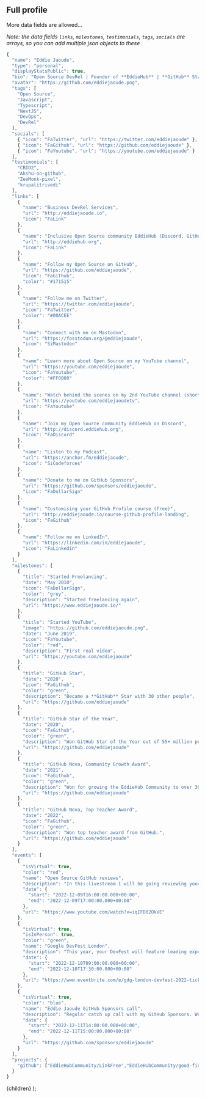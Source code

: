 
## Full profile

More data fields are allowed...

_Note: the data fields `links`, `milestones`, `testimonials`, `tags`, `socials` are arrays, so you can add multiple json objects to these_

```js
{
  "name": "Eddie Jaoude",
  "type": "personal",
  "displayStatsPublic": true,
  "bio": "Open Source DevRel | Founder of **EddieHub** | **GitHub** Star",
  "avatar": "https://github.com/eddiejaoude.png",
  "tags": [
    "Open Source",
    "Javascript",
    "Typescript",
    "NextJS",
    "DevOps",
    "DevRel"
  ],
  "socials": [
    { "icon": "FaTwitter", "url": "https://twitter.com/eddiejaoude" },
    { "icon": "FaGithub", "url": "https://github.com/eddiejaoude" },
    { "icon": "FaYoutube", "url": "https://youtube.com/eddiejaoude" }
  ],
  "testimonials": [
    "CBID2",
    "Akshu-on-github",
    "ZeeMonk-pixel",
    "krupalitrivedi"
  ],
  "links": [
    {
      "name": "Business DevRel Services",
      "url": "http://eddiejaoude.io",
      "icon": "FaLink"
    },
    {
      "name": "Inclusive Open Source community EddieHub (Discord, GitHub Org ...)",
      "url": "http://eddiehub.org",
      "icon": "FaLink"
    },
    {
      "name": "Follow my Open Source on GitHub",
      "url": "https://github.com/eddiejaoude",
      "icon": "FaGithub",
      "color": "#171515"
    },
    {
      "name": "Follow me on Twitter",
      "url": "https://twitter.com/eddiejaoude",
      "icon": "FaTwitter",
      "color": "#00ACEE"
    },
    {
      "name": "Connect with me on Mastodon",
      "url": "https://fosstodon.org/@eddiejaoude",
      "icon": "SiMastodon"
    },
    {
      "name": "Learn more about Open Source on my YouTube channel",
      "url": "https://youtube.com/eddiejaoude",
      "icon": "FaYoutube",
      "color": "#FF0000"
    },
    {
      "name": "Watch behind the scenes on my 2nd YouTube channel (shorts)",
      "url": "https://youtube.com/eddiejaoudetv",
      "icon": "FaYoutube"
    },
    {
      "name": "Join my Open Source community EddieHub on Discord",
      "url": "http://discord.eddiehub.org",
      "icon": "FaDiscord"
    },
    {
      "name": "Listen to my Podcast",
      "url": "https://anchor.fm/eddiejaoude",
      "icon": "SiCodeforces"
    },
    {
      "name": "Donate to me on GitHub Sponsors",
      "url": "https://github.com/sponsors/eddiejaoude",
      "icon": "FaDollarSign"
    },
    {
      "name": "Customising your GitHub Profile course (free)",
      "url": "http://eddiejaoude.io/course-github-profile-landing",
      "icon": "FaGithub"
    },
    {
      "name": "Follow me on LinkedIn",
      "url": "https://linkedin.com/in/eddiejaoude",
      "icon": "FaLinkedin"
    }
  ],
  "milestones": [
    {
      "title": "Started Freelancing",
      "date": "May 2010",
      "icon": "FaDollarSign",
      "color": "grey",
      "description": "Started freelancing again",
      "url": "https://www.eddiejaoude.io/"
    },
    {
      "title": "Started YouTube",
      "image": "https://github.com/eddiejaoude.png",
      "date": "June 2019",
      "icon": "FaYoutube",
      "color": "red",
      "description": "First real video",
      "url": "https://youtube.com/eddiejaoude"
    },
    {
      "title": "GitHub Star",
      "date": "2020",
      "icon": "FaGithub",
      "color": "green",
      "description": "Became a **GitHub** Star with 30 other people",
      "url": "https://github.com/eddiejaoude"
    },
    {
      "title": "GitHub Star of the Year",
      "date": "2020",
      "icon": "FaGithub",
      "color": "green",
      "description": "Won GitHub Star of the Year out of 55+ million people",
      "url": "https://github.com/eddiejaoude"
    },
    {
      "title": "GitHub Nova, Community Growth Award",
      "date": "2021",
      "icon": "FaGithub",
      "color": "green",
      "description": "Won for growing the EddieHub Community to over 30k members.",
      "url": "https://github.com/eddiejaoude"
    },
    {
      "title": "GitHub Nova, Top Teacher Award",
      "date": "2022",
      "icon": "FaGithub",
      "color": "green",
      "description": "Won top teacher award from GitHub.",
      "url": "https://github.com/eddiejaoude"
    }
  ],
  "events": [
    {
      "isVirtual": true,
      "color": "red",
      "name": "Open Source GitHub reviews",
      "description": "In this livestream I will be going reviewing your **Open Source projects** and profiles! I will be joined by **Amanda**, a Developer Advocate.",
      "date": {
        "start": "2022-12-09T16:00:00.000+00:00",
        "end": "2022-12-09T17:00:00.000+00:00"
      },
      "url": "https://www.youtube.com/watch?v=iqIFD02OkVE"
    },
    {
      "isVirtual": true,
      "isInPerson": true,
      "color": "green",
      "name": "Google DevFest London",
      "description": "This year, your DevFest will feature leading experts on Google technologies in areas like Web, Firebase, Flutter, Machine Learning, Artificial Intelligence, Cloud and so much more including a mini-careers fair!",
      "date": {
        "start": "2022-12-10T09:00:00.000+00:00",
        "end": "2022-12-10T17:30:00.000+00:00"
      },
      "url": "https://www.eventbrite.com/e/gdg-london-devfest-2022-tickets-471199328877"
    },
    {
      "isVirtual": true,
      "color": "blue",
      "name": "Eddie Jaoude GitHub Sponsors call",
      "description": "Regular catch up call with my GitHub Sponsors. We can chat about whatever **you** like. Let's GEEK out!",
      "date": {
        "start": "2022-12-11T14:00:00.000+00:00",
        "end": "2022-12-11T15:00:00.000+00:00"
      },
      "url": "https://github.com/sponsors/eddiejaoude"
    }
  ],
  "projects": {
    "github": ["EddieHubCommunity/LinkFree","EddieHubCommunity/good-first-issue-finder"]
  }
}
```

  <DocsLayout title="LinkFree Full Example documentation">
    {children}
  </DocsLayout>
);
